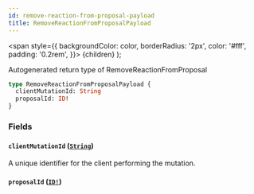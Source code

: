 ```yaml
---
id: remove-reaction-from-proposal-payload
title: RemoveReactionFromProposalPayload
---
```


<span
style={{
      backgroundColor: color,
      borderRadius: '2px',
      color: '#fff',
      padding: '0.2rem',
    }}>
{children}
</span>
);

Autogenerated return type of RemoveReactionFromProposal

```graphql
type RemoveReactionFromProposalPayload {
  clientMutationId: String
  proposalId: ID!
}
```

### Fields

#### `clientMutationId` ([`String`](/docs/api/scalars/string))

A unique identifier for the client performing the mutation.

#### `proposalId` ([`ID!`](/docs/api/scalars/id))
